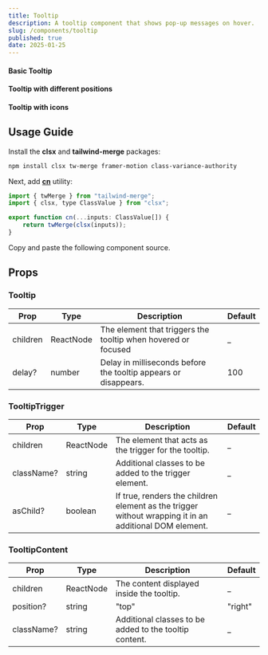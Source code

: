 ```yaml
---
title: Tooltip
description: A tooltip component that shows pop-up messages on hover.
slug: /components/tooltip
published: true
date: 2025-01-25
---
```


#### Basic Tooltip
<ComponentCodePreview category="examples" name="tooltip-demo" />

#### Tooltip with different positions
<ComponentCodePreview category="examples" name="tooltip-positions" />

#### Tooltip with icons
<ComponentCodePreview category="examples" name="tooltip-icons" />

## Usage Guide

Install the **clsx** and **tailwind-merge** packages:
```bash
npm install clsx tw-merge framer-motion class-variance-authority
```

Next, add [**cn**](https://github.com/yogendrarana/craftui/blob/master/src/lib/utils.ts) utility:
```jsx
import { twMerge } from "tailwind-merge";
import { clsx, type ClassValue } from "clsx";

export function cn(...inputs: ClassValue[]) {
    return twMerge(clsx(inputs));
}
```

Copy and paste the following component source.
<ComponentSource name="tooltip" category="components" />


## Props

### Tooltip

| Prop             | Type              | Description                                                         | Default    |
| ---------------  | ----------------- | ------------------------------------------------------------------- | ---------- |
| children         | ReactNode         | The element that triggers the tooltip when hovered or focused       | _          |
| delay?           | number            | Delay in milliseconds before the tooltip appears or disappears.     | 100        |

### TooltipTrigger

| Prop         | Type              | Description                                                               | Default  |
| -----------  | ----------------- | ------------------------------------------------------------------------- | -------- |
| children     | ReactNode         | The element that acts as the trigger for the tooltip.                     | _        |
| className?   | string            | Additional classes to be added to the trigger element.                    | _        |
| asChild?     | boolean           | If true, renders the children element as the trigger without wrapping it in an additional DOM element.               | _       |

### TooltipContent

| Prop           | Type              | Description                                                           | Default |
| -------------  | ----------------- | --------------------------------------------------------------------- | ------- |
| children       | ReactNode         | The content displayed inside the tooltip.                             | _       |
| position?      | string            | "top" | "right" | "bottom" | "left"                                   | top     |
| className?     | string            | Additional classes to be added to the tooltip content.                | _       |
